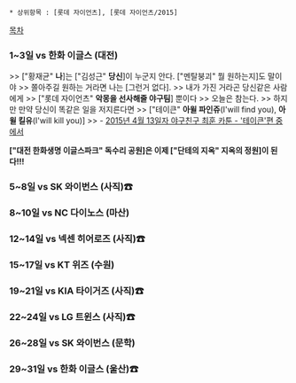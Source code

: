 * 상위항목 : [롯데 자이언츠], [롯데 자이언츠/2015]

[[목차]]
=== 1~3일 vs 한화 이글스 (대전) ===
>> ["황재균" '''나''']는 ["김성근" '''당신''']이 누군지 안다. ["멘탈붕괴" 뭘 원하는지]도 말이야
>> 쫄아주길 원하는 거라면 나는 [그런거 없다].
>> 내가 가진 거라곤 당신같은 사람에게
>> ["롯데 자이언츠" '''악몽을 선사해줄 야구팀'''] 뿐이다
>> 오늘은 참는다.
>> 하지만 만약 당신이 똑같은 일을 저지른다면
>> ["테이큰" '''아윌 파인쥬'''(I'will find you), '''아윌 킬유'''(I'will kill you)]
>> - [http://www.yachin.co.kr/w/6/386 2015년 4월 13일자 야구친구 최훈 카툰 - '테이큰'편 중에서] 

'''["대전 한화생명 이글스파크" 독수리 공원]은 이제 ["단테의 지옥" 지옥의 정원]이 된다!!!'''
=== 5~8일 vs SK 와이번스 (사직)☎ ===
=== 8~10일 vs NC 다이노스 (마산) ===
=== 12~14일 vs 넥센 히어로즈 (사직)☎ ===
=== 15~17일 vs KT 위즈 (수원) ===
=== 19~21일 vs KIA 타이거즈 (사직)☎ ===
=== 22~24일 vs LG 트윈스 (사직)☎ ===
=== 26~28일 vs SK 와이번스 (문학) ===
=== 29~31일 vs 한화 이글스 (울산)☎ ===
